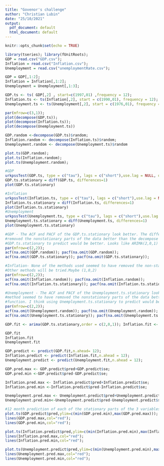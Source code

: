 ```yaml
---
title: "Govenor's challenge"
author: "Christian Lubin"
date: "25/10/2021"
output:
  pdf_document: default
  html_document: default
---
```


```r
knitr::opts_chunk$set(echo = TRUE)
```

```r
library(tseries); library(fUnitRoots);
GDP = read.csv("GDP.csv"); 
Inflation = read.csv("Inflation.csv"); 
Unemployment = read.csv("unemploymentRate.csv");

GDP = GDP[,1:2]; 
Inflation = Inflation[,1:2]; 
Unemployment = Unemployment[,1:3];

GDP.ts <- ts( GDP[,2] , start=c(1997,01) ,frequency = 12);
Inflation.ts <- ts(Inflation[,2], start = c(1990,01), frequency = 12);
Unemployment.ts <- ts(Unemployment[,2], start = c(1976,01), frequency = 12);
```

```r
par(mfrow=c(3,1));
plot(decompose(GDP.ts));
plot(decompose(Inflation.ts));
plot(decompose(Unemployment.ts))

GDP.random <-decompose(GDP.ts)$random;
Inflation.random <- decompose(Inflation.ts)$random;
Unemployment.random <- decompose(Unemployment.ts)$random

plot.ts(GDP.random);
plot.ts(Inflation.random);
plot.ts(Unemployment.random);

```
```r
#GDP
urkpssTest(GDP.ts, type = c("tau"), lags = c("short"),use.lag = NULL, doplot = TRUE)
GDP.ts.stationary = diff(GDP.ts, differences=1)
plot(GDP.ts.stationary)

#Inflation
urkpssTest(Inflation.ts, type = c("tau"), lags = c("short"),use.lag = NULL, doplot = TRUE)
Inflation.ts.stationary = diff(Inflation.ts, differences=1)
plot(Inflation.ts.stationary)
#Unemployment
urkpssTest(Unemployment.ts, type = c("tau"), lags = c("short"),use.lag = NULL, doplot = TRUE)
Unemployment.ts.stationary = diff(Unemployment.ts, differences=1)
plot(Unemployment.ts.stationary)
```

```r
#GDP - The ACF and PACF of the GDP.ts.stationary look better. The differencing method seemed to have 
#removed the nonstationary parts of the data better than the decompose function. I think using 
#GDP.ts.stationary to predict would be better. Looks like ARIMA(2,0,1)
par(mfrow=c(2,2));
acf(na.omit(GDP.random)); pacf(na.omit(GDP.random));
acf(na.omit(GDP.ts.stationary)); pacf(na.omit(GDP.ts.stationary));

#Inflation- None of the methods used seemed to have removed the non-stationary part of the data. 
#Other methods will be tried.Maybe (1,0,2)
par(mfrow=c(2,2));
acf(na.omit(Inflation.random)); pacf(na.omit(Inflation.random));
acf(na.omit(Inflation.ts.stationary)); pacf(na.omit(Inflation.ts.stationary));

#Unemployment - The ACF and PACF of the Unemployment.ts.stationary look better. The differencing 
#method seemed to have removed the nonstationary parts of the data better than the decompose 
#function. I think using Unemployment.ts.stationary to predict would be better. Looks like ARIMA(2,0,1)
par(mfrow=c(2,2));
acf(na.omit(Unemployment.random)); pacf(na.omit(Unemployment.random));
acf(na.omit(Unemployment.ts.stationary)); pacf(na.omit(Unemployment.ts.stationary));
```
```r
GDP.fit <- arima(GDP.ts.stationary,order = c(2,0,1)); Inflation.fit <- arima(Inflation.random,order = c(1,0,2)); Unemployment.fit <- arima(Unemployment.ts.stationary, order = c(2,0,1))

GDP.fit
Inflation.fit
Unemployment.fit
```

```r
GDP.predict <- predict(GDP.fit,n.ahead= 12);
Inflation.predict <- predict(Inflation.fit,n.ahead = 12);
Unemployment.predict <- predict(Unemployment.fit,n.ahead = 12);

GDP.pred.max <- GDP.predict$pred+GDP.predict$se;
GDP.pred.min <-GDP.predict$pred-GDP.predict$se;

Inflation.pred.max <- Inflation.predict$pred+Inflation.predict$se; 
Inflation.pred.min <-Inflation.predict$pred-Inflation.predict$se;

Unemployment.pred.max <- Unemployment.predict$pred+Unemployment.predict$se;
Unemployment.pred.min<-Unemployment.predict$pred-Unemployment.predict$se;
```

```r
#12 month prediction of each of the stationary parts of the 3 variables.
plot.ts(GDP.predict$pred,ylim=c(min(GDP.pred.min),max(GDP.pred.max)));
lines(GDP.pred.max,col="red");
lines(GDP.pred.min,col="red");

plot.ts(Inflation.predict$pred,ylim=c(min(Inflation.pred.min),max(Inflation.pred.max)));
lines(Inflation.pred.max,col="red");
lines(Inflation.pred.min,col="red");

plot.ts(Unemployment.predict$pred,ylim=c(min(Unemployment.pred.min),max(Unemployment.pred.max)));
lines(Unemployment.pred.max,col="red");
lines(Unemployment.pred.min,col="red");
```

